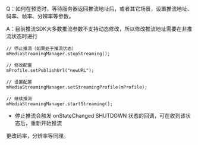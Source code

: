 Q：如何在预览时，等待服务器返回推流地址后，或者其它场景，设置推流地址、码率、帧率、分辨率等参数。

A：目前推流SDK大多数推流参数不支持动态修改，所以修改推流地址需要在非推流状态时进行
```
// 停止推流（如果处于推流状态）
mMediaStreamingManager.stopStreaming();

// 修改配置
mProfile.setPublishUrl("newURL");

// 设置配置
mMediaStreamingManager.setStreamingProfile(mProfile);

// 继续推流
mMediaStreamingManager.startStreaming();
```

* 停止推流会触发 onStateChanged SHUTDOWN 状态的回调，可在收到该状态后，重新开始推流

更改码率，分辨率等同理。